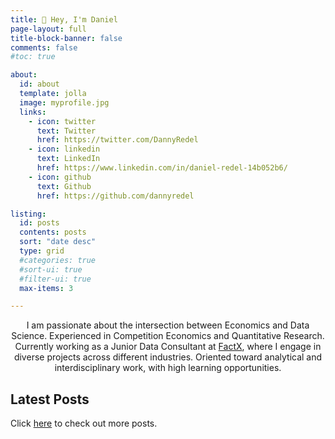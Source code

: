 ```yaml
---
title: 👋 Hey, I'm Daniel
page-layout: full
title-block-banner: false
comments: false
#toc: true

about:
  id: about
  template: jolla
  image: myprofile.jpg
  links:
    - icon: twitter
      text: Twitter
      href: https://twitter.com/DannyRedel
    - icon: linkedin
      text: LinkedIn
      href: https://www.linkedin.com/in/daniel-redel-14b052b6/
    - icon: github
      text: Github
      href: https://github.com/dannyredel

listing:
  id: posts
  contents: posts
  sort: "date desc"
  type: grid
  #categories: true
  #sort-ui: true
  #filter-ui: true    
  max-items: 3

---
```


:::{#about style="text-align: center"}
I am passionate about the intersection between Economics and Data Science. Experienced in Competition Economics and Quantitative Research. Currently working as a Junior Data Consultant at [FactX](https://factx.nl/), where I engage in diverse projects across different industries. Oriented toward analytical and interdisciplinary work, with high learning opportunities.

:::


## Latest Posts
Click [here](myposts.qmd) to check out more posts.


::: {#posts}
:::



